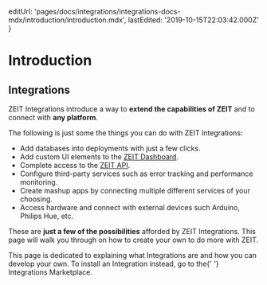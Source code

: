 
  editUrl:
    'pages/docs/integrations/integrations-docs-mdx/introduction/introduction.mdx',
  lastEdited: '2019-10-15T22:03:42.000Z'
}

# Introduction

## <ProductNameSimple heading="ProductNameSimple"/> Integrations

ZEIT Integrations introduce a way to **extend the capabilities of ZEIT** and to connect with **any platform**.

The following is just some the things you can do with ZEIT Integrations:

- Add databases into deployments with just a few clicks.
- Add custom UI elements to the [ZEIT Dashboard](/).
- Complete access to the [ZEIT API](/docs/api).
- Configure third-party services such as error tracking and performance monitoring.
- Create mashup apps by connecting multiple different services of your choosing.
- Access hardware and connect with external devices such Arduino, Philips Hue, etc.

These are **just a few of the possibilities** afforded by ZEIT Integrations. This page will walk you through on how to create your own to do more with ZEIT.

<Note>
  This page is dedicated to explaining what Integrations are and how you can
  develop your own. To install an Integration instead, go to the{' '}
  <Link href="/integrations">Integrations Marketplace</Link>.
</Note>

<WhyBuildOrUseIntegrations />
<WhatsAnIntegration />
